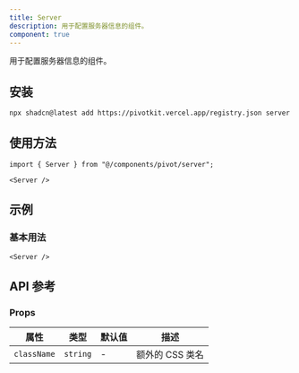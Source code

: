 ```yaml
---
title: Server
description: 用于配置服务器信息的组件。
component: true
---
```


用于配置服务器信息的组件。

<ComponentPreview name="server-demo" />

## 安装

```bash
npx shadcn@latest add https://pivotkit.vercel.app/registry.json server
```

## 使用方法

```tsx
import { Server } from "@/components/pivot/server";
```

```tsx
<Server />
```

## 示例

### 基本用法

```tsx
<Server />
```

## API 参考

### Props

| 属性        | 类型     | 默认值 | 描述            |
| ----------- | -------- | ------ | --------------- |
| `className` | `string` | -      | 额外的 CSS 类名 |
